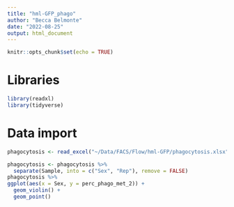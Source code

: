 ```yaml
---
title: "hml-GFP_phago"
author: "Becca Belmonte"
date: "2022-08-25"
output: html_document
---
```


```r
knitr::opts_chunk$set(echo = TRUE)
```

# Libraries
```r
library(readxl)
library(tidyverse)
```
 
# Data import
```r
phagocytosis <- read_excel("~/Data/FACS/Flow/hml-GFP/phagocytosis.xlsx")
```

```r
phagocytosis <- phagocytosis %>% 
  separate(Sample, into = c("Sex", "Rep"), remove = FALSE)
phagocytosis %>% 
ggplot(aes(x = Sex, y = perc_phago_met_2)) +
  geom_violin() +
  geom_point()
```

 
 